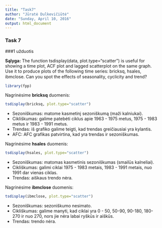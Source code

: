 ```yaml
---
title: "Task7"
author: "Jūratė Dulkevičiūtė"
date: "Sunday, April 10, 2016"
output: html_document
---
```


### Task 7 
###1 užduotis

**Sąlyga:**  The function tsdisplay(data, plot.type="scatter") is useful for showing a time plot, 
ACF plot and lagged scatterplot on the same graph. Use it to produce plots of the following 
time series: bricksq, hsales, ibmclose. Can you spot the eﬀects of seasonality, cyclicity and trend?

```r
library(fpp)
```

Nagrinėsime **bricksq** duomenis:
```r
tsdisplay(bricksq, plot.type="scatter")
```
  
* Sezoniškumas: matome kasmetinį sezoniškumą (maži kalniukai).  
* Cikliškumas: galime patebėti ciklus apie 1963 - 1975 metus, 1975 - 1983 metus ir 1983 - 1991 metus.    
* Trendas: iš grafiko galime teigti, kad trendas greičiausiai yra kylantis.  
* AFC: AFC grafikas patvirtina, kad yra trendas ir sezoniškumas.  
  
Nagrinėsime **hsales** duomenis:
```r
tsdisplay(hsales, plot.type="scatter")
```
  
* Sezoniškumas: matomas kasmetinis sezoniškumas (smailūs kalneliai).  
* Cikliškumas: galimi ciklai 1975 - 1983 metais,  1983 - 1991 metais, nuo 1991 dar vienas ciklas.     
* Trendas: aiškaus trendo nėra. 
    
Nagrinėsime **ibmclose** duomenis:    
```r
tsdisplay(ibmclose, plot.type="scatter")
```
  
* Sezoniškumas: sezoniškumo nesimato. 
* Cikliškumas: galime manyti, kad ciklai yra  0 - 50, 50-90, 90-180, 180-270 ir nuo 270, nors jie nėra labai ryškūs ir aiškūs.     
* Trendas: trendo nėra. 

